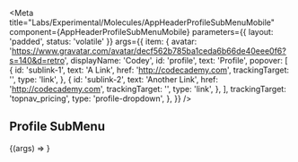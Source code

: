 
<Meta
  title="Labs/Experimental/Molecules/AppHeaderProfileSubMenuMobile"
  component={AppHeaderProfileSubMenuMobile}
  parameters={{ layout: 'padded', status: 'volatile' }}
  args={{
    item: {
      avatar:
        'https://www.gravatar.com/avatar/decf562b785ba1ceda6b66de40eee0f6?s=140&d=retro',
      displayName: 'Codey',
      id: 'profile',
      text: 'Profile',
      popover: [
        {
          id: 'sublink-1',
          text: 'A Link',
          href: 'http://codecademy.com',
          trackingTarget: '',
          type: 'link',
        },
        {
          id: 'sublink-2',
          text: 'Another Link',
          href: 'http://codecademy.com',
          trackingTarget: '',
          type: 'link',
        },
      ],
      trackingTarget: 'topnav_pricing',
      type: 'profile-dropdown',
    },
  }}
/>

<Props of={AppHeaderProfileSubMenuMobile} />

## Profile SubMenu

<Canvas>
  <Story name="AppHeaderProfileSubMenuMobile">
    {(args) => <AppHeaderProfileSubMenuMobile {...args} />}
  </Story>
</Canvas>
